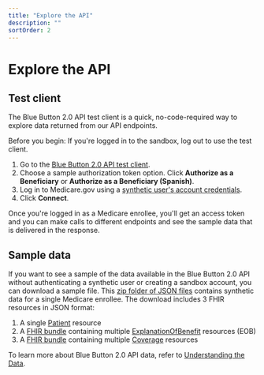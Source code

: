 ```yaml
---
title: "Explore the API"
description: ""
sortOrder: 2
---
```


# Explore the API

## Test client

The Blue Button 2.0 API test client is a quick, no-code-required way to explore data returned from our API endpoints.

Before you begin: If you're logged in to the sandbox, log out to use the test client.  

1. Go to the [Blue Button 2.0 API test client](https://sandbox.bluebutton.cms.gov/testclient/).
2. Choose a sample authorization token option. Click **Authorize as a Beneficiary** or **Authorize as a Beneficiary (Spanish)**.
3. Log in to Medicare.gov using a [synthetic user's account credentials](#authenticating-as-a-synthetic-user).
4. Click **Connect**.  

Once you're logged in as a Medicare enrollee, you'll get an access token and you can make calls to different endpoints and see the sample data that is delivered in the response.

## Sample data

If you want to see a sample of the data available in the Blue Button 2.0 API without authenticating a synthetic user or creating a sandbox account, you can download a sample file. This [zip folder of JSON files](/assets/zip/bb_sample_data_bbuser29999.zip) contains synthetic data for a single Medicare enrollee. The download includes 3 FHIR resources in JSON format:

1. A single [Patient](http://www.hl7.org/fhir/patient.html) resource
2. A [FHIR bundle](http://www.hl7.org/fhir/bundle.html) containing multiple [ExplanationOfBenefit](http://www.hl7.org/fhir/explanationofbenefit.html) resources (EOB)
3. A [FHIR bundle](http://www.hl7.org/fhir/bundle.html) containing multiple [Coverage](http://www.hl7.org/fhir/coverage.html) resources

To learn more about Blue Button 2.0 API data, refer to [Understanding the Data](#understanding-the-data).
